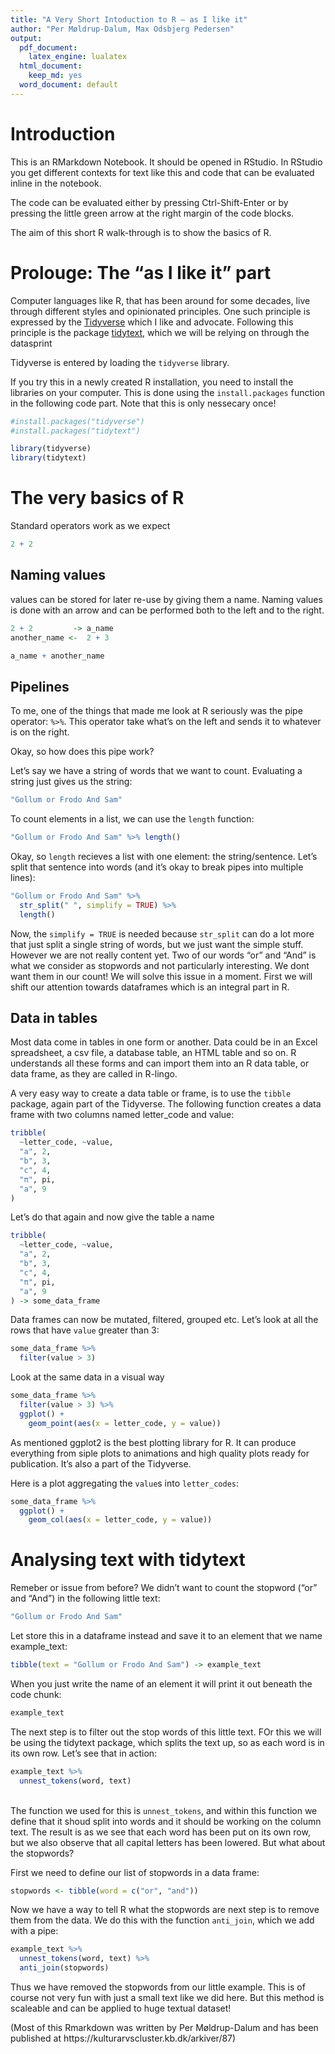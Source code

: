 ```yaml
---
title: "A Very Short Intoduction to R — as I like it"
author: "Per Møldrup-Dalum, Max Odsbjerg Pedersen"
output:
  pdf_document:
    latex_engine: lualatex
  html_document:
    keep_md: yes
  word_document: default
---
```

# Introduction

This is an RMarkdown Notebook. It should be opened in RStudio. In RStudio you get different contexts for text like this and code that can be evaluated inline in the notebook.

The code can be evaluated either by pressing Ctrl-Shift-Enter or by pressing the little green arrow at the right margin of the code blocks.

The aim of this short R walk-through is to show the basics of R.

# Prolouge: The "as I like it" part

Computer languages like R, that has been around for some decades, live through different styles and opinionated principles. One such principle is expressed by the [Tidyverse](https://www.tidyverse.org) which I like and advocate. Following this principle is the package [tidytext](https://www.tidytextmining.com), which we will be relying on through the datasprint

Tidyverse is entered by loading the `tidyverse` library. 

If you try this in a newly created R installation, you need to install the libraries on your computer. This is done using the `install.packages` function in the following code part. Note that this is only nessecary once!

```r
#install.packages("tidyverse")
#install.packages("tidytext")
```


```r
library(tidyverse)
library(tidytext)
```


# The very basics of R

Standard operators work as we expect

```r
2 + 2
```

## Naming values

values can be stored for later re-use by giving them a name. Naming values is done with an arrow and can be performed both to the left and to the right.

```r
2 + 2         -> a_name
another_name <-  2 + 3

a_name + another_name
```

## Pipelines

To me, one of the things that made me look at R seriously was the pipe operator: `%>%`. This operator take what's on the left and sends it to whatever is on the right. 

Okay, so how does this pipe work?

Let's say we have a string of words that we want to count. Evaluating a string just gives us the string:

```r
"Gollum or Frodo And Sam"
```

To count elements in a list, we can use the `length` function:

```r
"Gollum or Frodo And Sam" %>% length()
```

Okay, so `length` recieves a list with one element: the string/sentence. Let's split that sentence into words (and it's okay to break pipes into multiple lines):

```r
"Gollum or Frodo And Sam" %>%
  str_split(" ", simplify = TRUE) %>% 
  length()
```

Now, the `simplify = TRUE` is needed because `str_split` can do a lot more that just split a single string of words, but we just want the simple stuff. However we are not really content yet. Two of our words "or" and "And" is what we consider as stopwords and not particularly interesting. We dont want them in our count! We will solve this issue in a moment. First we will shift our attention towards dataframes which is an integral part in R. 



## Data in tables

Most data come in tables in one form or another. Data could be in an Excel spreadsheet, a csv file, a database table, an HTML table and so on. R understands all these forms and can import them into an R data table, or data frame, as they are called in R-lingo.

A very easy way to create a data table or frame, is to use the `tibble` package, again part of the Tidyverse. The following function creates a data frame with two columns named letter_code and value:

```r
tribble(
  ~letter_code, ~value,
  "a", 2,
  "b", 3,
  "c", 4,
  "π", pi,
  "a", 9
)
```

Let's do that again and now give the table a name

```r
tribble(
  ~letter_code, ~value,
  "a", 2,
  "b", 3,
  "c", 4,
  "π", pi,
  "a", 9
) -> some_data_frame
```

Data frames can now be mutated, filtered, grouped etc. Let's look at all the rows that have `value` greater than 3:

```r
some_data_frame %>% 
  filter(value > 3)
```

Look at the same data in a visual way


```r
some_data_frame %>% 
  filter(value > 3) %>% 
  ggplot() +
    geom_point(aes(x = letter_code, y = value))
```

As mentioned ggplot2 is the best plotting library for R. It can produce everything from siple plots to animations and high quality plots ready for publication. It's also a part of the Tidyverse.

Here is a plot aggregating the `value`s into `letter_codes`:

```r
some_data_frame %>% 
  ggplot() +
    geom_col(aes(x = letter_code, y = value))
```


# Analysing text with tidytext
Remeber or issue from before? We didn't want to count the stopword ("or" and "And") in the following little text:

```r
"Gollum or Frodo And Sam"
```

Let store this in a dataframe instead and save it to an element that we name example_text:

```r
tibble(text = "Gollum or Frodo And Sam") -> example_text
```

When you just write the name of an element it will print it out beneath the code chunk:
```r
example_text
```
The next step is to filter out the stop words of this little text. FOr this we will be using the tidytext package, which splits the text up, so as each word is in its own row. Let's see that in action:

```r
example_text %>% 
  unnest_tokens(word, text)
```
<br>
The function we used for this is `unnest_tokens`, and within this function we define that it shoud split into words and it should be working on the column text. The result is as we see that each word has been put on its own row, but we also observe that all capital letters has been lowered. But what about the stopwords? 

First we need to define our list of stopwords in a data frame: 
```r
stopwords <- tibble(word = c("or", "and"))
```

Now we have a way to tell R what the stopwords are next step is to remove them from the data. We do this with the function `anti_join`, which we add with a pipe:

```r
example_text %>%
  unnest_tokens(word, text) %>%  
  anti_join(stopwords)
```
Thus we have removed the stopwords from our little example. This is of course not very fun with just a small text like we did here. But this method is scaleable and can be applied to huge textual dataset!

(Most of this Rmarkdown was written by Per Møldrup-Dalum and has been published at https://kulturarvscluster.kb.dk/arkiver/87)

```r

```


